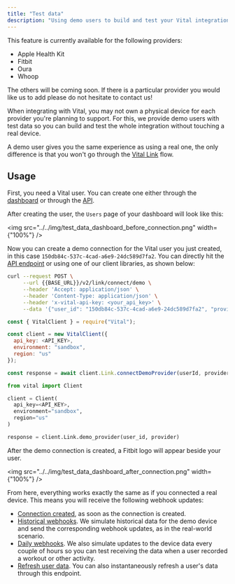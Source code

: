 ```yaml
---
title: "Test data"
description: "Using demo users to build and test your Vital integration"
---
```


<Note>
This feature is currently available for the following providers:

* Apple Health Kit
* Fitbit
* Oura
* Whoop

The others will be coming soon. If there is a particular provider you would like us to add
please do not hesitate to contact us!
</Note>

When integrating with Vital, you may not own a physical device for each provider you're planning to support. For this, we provide demo users with test data so you can build and test the whole integration without touching a real device.

A demo user gives you the same experience as using a real one, the only difference is that you won't go through the [Vital Link](/wearables/vital-link/introduction) flow.

## Usage

First, you need a Vital user. You can create one either through the [dashboard](https://app.tryvital.io) or through the [API](/api-reference/user#create-user).

After creating the user, the `Users` page of your dashboard will look like this:

<img src="../../img/test_data_dashboard_before_connection.png" width={"100%"} />

Now you can create a demo connection for the Vital user you just created, in this case `150db84c-537c-4cad-a6e9-24dc589d7fa2`. You can directly hit the [API endpoint](/api-reference/link/link-demo-provider) or using one of our client libraries, as shown below:

<SnippetGroup>

```bash Creating a demo connection
curl --request POST \
     --url {{BASE_URL}}/v2/link/connect/demo \
     --header 'Accept: application/json' \
     --header 'Content-Type: application/json' \
     --header 'x-vital-api-key: <your_api_key>' \
     --data '{"user_id": "150db84c-537c-4cad-a6e9-24dc589d7fa2", "provider": "fitbit"}'
```

```js Node
const { VitalClient } = require("Vital");

const client = new VitalClient({
  api_key: <API_KEY>,
  environment: "sandbox",
  region: "us"
});

const response = await client.Link.connectDemoProvider(userId, provider);
```

```python Python
from vital import Client

client = Client(
  api_key=<API_KEY>,
  environment="sandbox",
  region="us"
)

response = client.Link.demo_provider(user_id, provider)
```

</SnippetGroup>

After the demo connection is created, a Fitbit logo will appear beside your user.

<img src="../../img/test_data_dashboard_after_connection.png" width={"100%"} />

From here, everything works exactly the same as if you connected a real device. This means you will receive the following webhook updates:

* [Connection created](/webhooks/data_flow#connection-created), as soon as the connection is created.
* [Historical webhooks](/webhooks/data_flow#historical-data-flow). We simulate historical data for the demo device and send the corresponding webhook updates, as in the real-world scenario.
* [Daily webhooks](/webhooks/data_flow#historical-data-flow). We also simulate updates to the device data every couple of hours so you can test receiving the data when a user recorded a workout or other activity.
* [Refresh user data](/api-reference/user#refresh-users-data). You can also instantaneously refresh a user's data through this endpoint.
